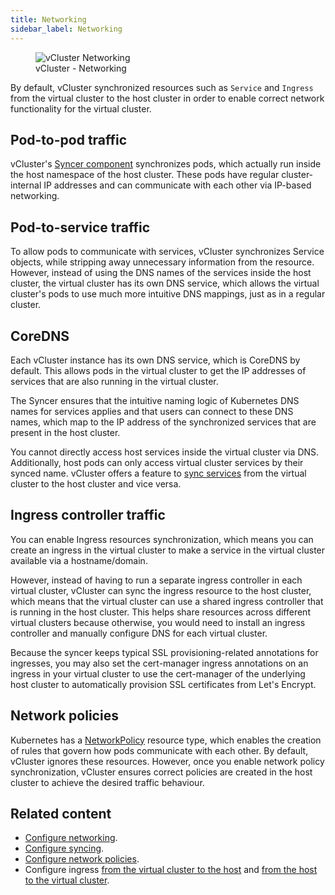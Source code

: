 ```yaml
---
title: Networking
sidebar_label: Networking
---
```



<figure>
  <img src="/docs/media/diagrams/vcluster-networking.svg" alt="vCluster Networking" />
  <figcaption>vCluster - Networking</figcaption>
</figure>

By default, vCluster synchronized resources such as `Service` and `Ingress` from the virtual cluster to the host cluster in order to enable correct network functionality for the virtual cluster.


## Pod-to-pod traffic

vCluster's [Syncer component](/architecture/syncer.mdx) synchronizes pods, which actually run inside the host namespace of the host cluster. These pods have regular cluster-internal IP addresses and can communicate with each other via IP-based networking.

## Pod-to-service traffic

To allow pods to communicate with services, vCluster synchronizes Service objects, while stripping away unnecessary information from the resource. However, instead of using the DNS names of the services inside the host cluster, the virtual cluster has its own DNS service, which allows the virtual cluster's pods to use much more intuitive DNS mappings, just as in a regular cluster.

## CoreDNS

Each vCluster instance has its own DNS service, which is CoreDNS by default. This allows pods in the virtual cluster to get the IP addresses of services that are also running in the virtual cluster.

The Syncer ensures that the intuitive naming logic of Kubernetes DNS names for services applies and that users can connect to these DNS names, which map to the IP address of the synchronized services that are present in the host cluster.

You cannot directly access host services inside the virtual cluster via DNS. Additionally, host pods can only access virtual cluster services by their synced name. vCluster offers a feature to [sync services](/vcluster-yaml/sync/README.mdx) from the virtual cluster to the host cluster and vice versa.


## Ingress controller traffic

You can enable Ingress resources synchronization, which means you can create an ingress in the virtual cluster to make a service in the virtual cluster available via a hostname/domain. 

However, instead of having to run a separate ingress controller in each virtual cluster, vCluster can sync the ingress resource to the host cluster, which means that the virtual cluster can use a shared ingress controller that is running in the host cluster. This helps share resources across different virtual clusters because otherwise, you would need to install an ingress controller and manually configure DNS for each virtual cluster.

Because the syncer keeps typical SSL provisioning-related annotations for ingresses, you may also set the cert-manager ingress annotations on an ingress in your virtual cluster to use the cert-manager of the underlying host cluster to automatically provision SSL certificates from Let's Encrypt.

## Network policies

Kubernetes has a [NetworkPolicy](https://kubernetes.io/docs/concepts/services-networking/network-policies/) resource type, which enables the creation of rules that govern how pods communicate with each other. By default, vCluster ignores these resources. However, once you enable network policy synchronization, vCluster ensures correct policies are created in the host cluster to achieve the desired traffic behaviour.

<NetworkPolicyInfo/>

## Related content

- [Configure networking](/vcluster-yaml/networking/README.mdx).
- [Configure syncing](/vcluster-yaml/sync/README.mdx).
- [Configure network policies](/vcluster-yaml/policies/README.mdx).
- Configure ingress [from the virtual cluster to the host](/vcluster-yaml/sync/to-host/networking/ingresses.mdx) and [from the host to the virtual cluster](/vcluster-yaml/sync/from-host/ingress-classes.mdx).